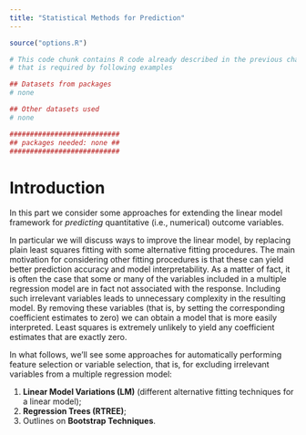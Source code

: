 ```yaml
---
title: "Statistical Methods for Prediction"
---
```


```r
source("options.R")
```

```r
# This code chunk contains R code already described in the previous chapters
# that is required by following examples

## Datasets from packages
# none

## Other datasets used
# none

###########################
## packages needed: none ##
###########################
```


# Introduction

In this part we consider some approaches for extending the linear model
framework for *predicting* quantitative (i.e., numerical) outcome variables.

In particular we will discuss ways to improve the linear model, by replacing plain
least squares fitting with some alternative fitting procedures. The
main motivation for considering other fitting procedures is that these
can yield better prediction accuracy and model interpretability. As a
matter of fact, it is often the case that some or many of the variables
included in a multiple regression model are in fact not associated with
the response. Including such irrelevant variables leads to unnecessary
complexity in the resulting model. By removing these variables (that
is, by setting the corresponding coefficient estimates to zero) we can
obtain a model that is more easily interpreted. Least squares is
extremely unlikely to yield any coefficient estimates that are exactly
zero.

In what follows, we'll see some approaches for automatically
performing feature selection or variable selection, that is, for
excluding irrelevant variables from a multiple regression model:

1. **Linear Model Variations (LM)** (different alternative fitting techniques for a linear model);
2. **Regression Trees (RTREE)**;
3. Outlines on **Bootstrap Techniques**.

